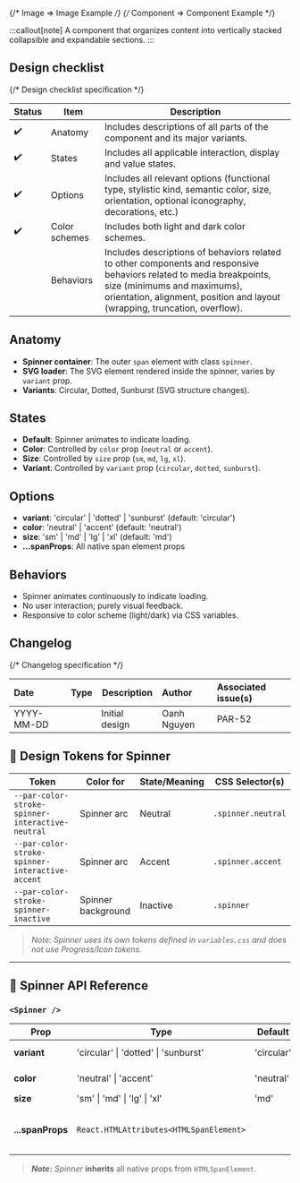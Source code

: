 
{/* Image => Image Example */}
{/* Component => Component Example */}

:::callout[note]
A component that organizes content into vertically stacked collapsible and expandable sections.
:::

## Design checklist <span id="design-checklist"></span>

{/* Design checklist specification */}

| Status | Item          | Description                                                                                                                                                                                                                       |
| ------ | ------------- | --------------------------------------------------------------------------------------------------------------------------------------------------------------------------------------------------------------------------------- |
| ✔️     | Anatomy       | Includes descriptions of all parts of the component and its major variants.                                                                                                                                                       |
| ✔️     | States        | Includes all applicable interaction, display and value states.                                                                                                                                                                    |
| ✔️     | Options       | Includes all relevant options (functional type, stylistic kind, semantic color, size, orientation, optional iconography, decorations, etc.)                                                                                       |
| ✔️     | Color schemes | Includes both light and dark color schemes.                                                                                                                                                                                       |
|        | Behaviors     | Includes descriptions of behaviors related to other components and responsive behaviors related to media breakpoints, size (minimums and maximums), orientation, alignment, position and layout (wrapping, truncation, overflow). |

## Anatomy <span id="anatomy"></span>

- **Spinner container**: The outer `span` element with class `spinner`.
- **SVG loader**: The SVG element rendered inside the spinner, varies by `variant` prop.
- **Variants**: Circular, Dotted, Sunburst (SVG structure changes).

## States <span id="states"></span>

- **Default**: Spinner animates to indicate loading.
- **Color**: Controlled by `color` prop (`neutral` or `accent`).
- **Size**: Controlled by `size` prop (`sm`, `md`, `lg`, `xl`).
- **Variant**: Controlled by `variant` prop (`circular`, `dotted`, `sunburst`).

## Options <span id="options"></span>

- **variant**: 'circular' | 'dotted' | 'sunburst' (default: 'circular')
- **color**: 'neutral' | 'accent' (default: 'neutral')
- **size**: 'sm' | 'md' | 'lg' | 'xl' (default: 'md')
- **...spanProps**: All native span element props

## Behaviors <span id="behaviors"></span>

- Spinner animates continuously to indicate loading.
- No user interaction; purely visual feedback.
- Responsive to color scheme (light/dark) via CSS variables.

## Changelog <span id="changelog"></span>

{/* Changelog specification */}

| Date       | Type                                                     | Description    | Author      | Associated issue(s) |
| :--------- | :------------------------------------------------------- | -------------- | :---------- | :------------------ |
| YYYY-MM-DD | <Badge size='sm' kind='glass' color='cyan' label="new"/> | Initial design | Oanh Nguyen | PAR-52              |

## 🎨 Design Tokens for Spinner

| **Token**                                        | **Color for**      | **State/Meaning** | **CSS Selector(s)** |
| ------------------------------------------------ | ------------------ | ----------------- | ------------------- |
| `--par-color-stroke-spinner-interactive-neutral` | Spinner arc        | Neutral           | `.spinner.neutral`  |
| `--par-color-stroke-spinner-interactive-accent`  | Spinner arc        | Accent            | `.spinner.accent`   |
| `--par-color-stroke-spinner-inactive`            | Spinner background | Inactive          | `.spinner`          |

> _Note: Spinner uses its own tokens defined in `variables.css` and does not use Progress/Icon tokens._

---

## 🧩 Spinner API Reference

### `<Spinner />`

| **Prop**         | **Type**                                | **Default** | **Description**                               |
| ---------------- | --------------------------------------- | ----------- | --------------------------------------------- |
| **variant**      | 'circular' \| 'dotted' \| 'sunburst'    | 'circular'  | Spinner style variant                         |
| **color**        | 'neutral' \| 'accent'                   | 'neutral'   | Spinner color                                 |
| **size**         | 'sm' \| 'md' \| 'lg' \| 'xl'            | 'md'        | Spinner size                                  |
| **...spanProps** | `React.HTMLAttributes<HTMLSpanElement>` |             | All native span props (className, style, ...) |

> **_Note:_** _Spinner_ **inherits** all native props from `HTMLSpanElement`.
